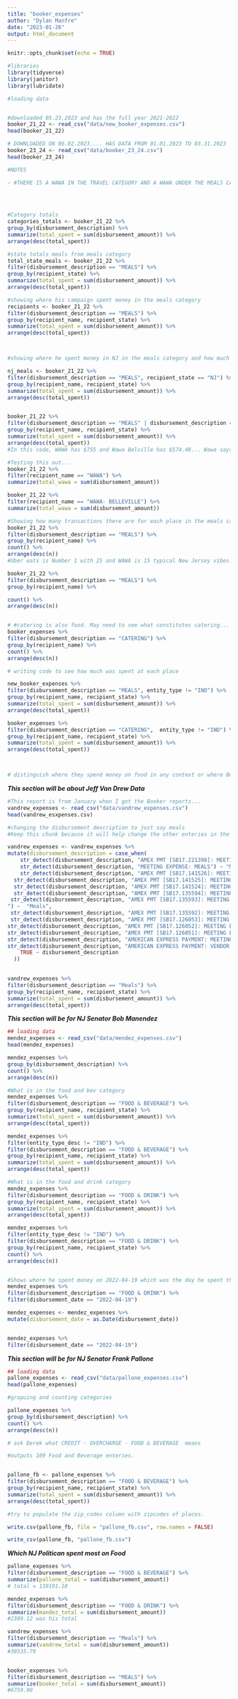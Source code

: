 ```yaml
---
title: "booker_expenses"
author: "Dylan Manfre"
date: "2023-01-26"
output: html_document
---
```


```r
knitr::opts_chunk$set(echo = TRUE)
```

```r
#libraries
library(tidyverse)
library(janitor)
library(lubridate)

```

```r
#loading data


#downloaded 05.23.2023 and has the full year 2021-2022
booker_21_22 <- read_csv("data/new_booker_expenses.csv")
head(booker_21_22)

# DOWNLOADED ON 06.02.2023.... HAS DATA FROM 01.01.2023 TO 03.31.2023
booker_23_24 <- read_csv("data/booker_23_24.csv")
head(booker_23_24)

```

```r
#NOTES

- #THERE IS A WAWA IN THE TRAVEL CATEGORY AND A WAWA UNDER THE MEALS CATEGORY.... NEED TO COMBINE THOSE TWO TO GET A TOTAL FOR WAWA.

  
  
```


```r

#Category totals
categories_totals <- booker_21_22 %>% 
group_by(disbursement_description) %>% 
summarize(total_spent = sum(disbursement_amount)) %>% 
arrange(desc(total_spent))

#state totals meals from meals category
total_state_meals <- booker_21_22 %>%
filter(disbursement_description == "MEALS") %>% 
group_by(recipient_state) %>% 
summarize(total_spent = sum(disbursement_amount)) %>% 
arrange(desc(total_spent))

#showing where his campaign spent money in the meals category
recipients <- booker_21_22 %>%
filter(disbursement_description == "MEALS") %>%
group_by(recipient_name, recipient_state) %>%
summarize(total_spent = sum(disbursement_amount)) %>% 
arrange(desc(total_spent))



#showing where he spent money in NJ in the meals category and how much was spent there

nj_meals <- booker_21_22 %>%
filter(disbursement_description == "MEALS", recipient_state == "NJ") %>%
group_by(recipient_name, recipient_state) %>%
summarize(total_spent = sum(disbursement_amount)) %>% 
arrange(desc(total_spent))


booker_21_22 %>%
filter(disbursement_description == "MEALS" | disbursement_description == "TRAVEL", recipient_state == "NJ") %>%
group_by(recipient_name, recipient_state) %>%
summarize(total_spent = sum(disbursement_amount)) %>% 
arrange(desc(total_spent))
#In this code, WAWA has $755 and Wawa Belville has $574.48... Wawa says 755 because it's combining the Wawa in meals category and travel category.

#Testing this out...
booker_21_22 %>% 
filter(recipient_name == "WAWA") %>%
summarize(total_wawa = sum(disbursement_amount))

booker_21_22 %>% 
filter(recipient_name == "WAWA- BELLEVILLE") %>%
summarize(total_wawa = sum(disbursement_amount))

```











```r
#Showing how many transactions there are for each place in the meals category 
booker_21_22 %>% 
filter(disbursement_description == "MEALS") %>%
group_by(recipient_name) %>% 
count() %>% 
arrange(desc(n))
#Uber eats is Number 1 with 25 and WAWA is 15 typical New Jersey vibes.

booker_21_22 %>% 
filter(disbursement_description == "MEALS") %>% 
group_by(recipient_name) %>%

count() %>% 
arrange(desc(n))


# #catering is also food. May need to see what constitutes catering... is this catering for campaign events.
booker_expenses %>% 
filter(disbursement_description == "CATERING") %>% 
group_by(recipient_name) %>% 
count() %>% 
arrange(desc(n))
```

```r
# writing code to see how much was spent at each place

new_booker_expenses %>% 
filter(disbursement_description == "MEALS", entity_type != "IND") %>% 
group_by(recipient_name, recipient_state) %>%
summarize(total_spent = sum(disbursement_amount)) %>% 
arrange(desc(total_spent))

booker_expenses %>% 
filter(disbursement_description == "CATERING",  entity_type != "IND") %>% 
group_by(recipient_name, recipient_state) %>%
summarize(total_spent = sum(disbursement_amount)) %>% 
arrange(desc(total_spent))



# distinguish where they spend money on food in any context or where Booker likes to eat at in genearl. 
```









***This section will be about Jeff Van Drew Data***


```r
#This report is from January when I got the Booker reports...
vandrew_expenses <- read_csv("data/vandrew_expenses.csv")
head(vandrew_esxpenses.csv)
```


```r
#changing the disbursement description to just say meals
#Keep this chunk because it will help change the other enteries in the new filings.

vandrew_expenses <- vandrew_expenses %>% 
mutate(disbursement_description = case_when(
    str_detect(disbursement_description, "AMEX PMT [SB17.221398]: MEETING EXPENSE: MEALS") ~ "Meals",
    str_detect(disbursement_description, "MEETING EXPENSE: MEALS") ~ "Meals",
    str_detect(disbursement_description, "AMEX PMT [SB17.141526]: MEETING EXPENSE: MEALS") ~  "Meals",
  str_detect(disbursement_description, "AMEX PMT [SB17.141525]: MEETING EXPENSE: MEALS") ~  "Meals",
  str_detect(disbursement_description, "AMEX PMT [SB17.141524]: MEETING EXPENSE: MEALS") ~  "Meals",
  str_detect(disbursement_description, "AMEX PMT [SB17.135594]: MEETING EXPENSE: MEALS") ~  "Meals", 
 str_detect(disbursement_description, "AMEX PMT [SB17.135593]: MEETING EXPENSE: MEALS
") ~  "Meals", 
 str_detect(disbursement_description, "AMEX PMT [SB17.135592]: MEETING EXPENSE: MEALS") ~  "Meals",
 str_detect(disbursement_description, "AMEX PMT [SB17.126053]: MEETING EXPENSE: MEALS") ~  "Meals",
str_detect(disbursement_description, "AMEX PMT [SB17.126052]: MEETING EXPENSE: MEALS") ~  "Meals",
str_detect(disbursement_description, "AMEX PMT [SB17.126051]: MEETING EXPENSE: MEALS") ~  "Meals",
str_detect(disbursement_description, "AMERICAN EXPRESS PAYMENT: MEETING EXPENSE: MEALS") ~  "Meals",
str_detect(disbursement_description, "AMERICAN EXPRESS PAYMENT: VENDOR CREDIT: MEETING EXPENSE: MEALS") ~  "Meals",
    TRUE ~ disbursement_description
  ))
  
```


```r
vandrew_expenses %>% 
filter(disbursement_description == "Meals") %>% 
group_by(recipient_name, recipient_state) %>%
summarize(total_spent = sum(disbursement_amount)) %>% 
arrange(desc(total_spent))
```


***This section will be for NJ Senator Bob Manendez***

```r
## loading data
mendez_expenses <- read_csv("data/mendez_expenses.csv")
head(mendez_expenses)
``` 

```r
mendez_expenses %>% 
group_by(disbursement_description) %>% 
count() %>% 
arrange(desc(n))
```


```r
#What is in the food and bev category
mendez_expenses %>% 
filter(disbursement_description == "FOOD & BEVERAGE") %>% 
group_by(recipient_name, recipient_state) %>%
summarize(total_spent = sum(disbursement_amount)) %>% 
arrange(desc(total_spent))

mendez_expenses %>% 
filter(entity_type_desc != "IND") %>% 
filter(disbursement_description == "FOOD & BEVERAGE") %>%
group_by(recipient_name, recipient_state) %>% 
summarize(total_spent = sum(disbursement_amount)) %>%
arrange(desc(total_spent))
```


```r
#What is in the food and drink category
mendez_expenses %>% 
filter(disbursement_description == "FOOD & DRINK") %>% 
group_by(recipient_name, recipient_state) %>%
summarize(total_spent = sum(disbursement_amount)) %>% 
arrange(desc(total_spent))

mendez_expenses %>% 
filter(entity_type_desc != "IND") %>% 
filter(disbursement_description == "FOOD & DRINK") %>%
group_by(recipient_name, recipient_state) %>% 
count() %>% 
arrange(desc(n))


#Shows where he spent money on 2022-04-19 which was the day he spent the most and all the places were in Washington DC. 
mendez_expenses %>% 
filter(disbursement_description == "FOOD & DRINK") %>%
filter(disbursement_date == "2022-04-19")

mendez_expenses <- mendez_expenses %>% 
mutate(disbursement_date = as.Date(disbursement_date))


mendez_expenses %>% 
filter(disbursement_date == "2022-04-19")

```
***This section will be for NJ Senator Frank Pallone***

```r
## loading data
pallone_expenses <- read_csv("data/pallone_expenses.csv")
head(pallone_expenses)
```

```r
#gropuing and counting categories

pallone_expenses %>% 
group_by(disbursement_description) %>% 
count() %>% 
arrange(desc(n))

# ask Derek what CREDIT - OVERCHARGE - FOOD & BEVERAGE	means

#outputs 109 Food and Beverage enteries.


pallone_fb <- pallone_expenses %>% 
filter(disbursement_description == "FOOD & BEVERAGE") %>% 
group_by(recipient_name, recipient_state) %>%
summarize(total_spent = sum(disbursement_amount)) %>% 
arrange(desc(total_spent))

#try to populate the zip_codes column with zipcodes of places.

write.csv(pallone_fb, file = "pallone_fb.csv", row.names = FALSE)

write_csv(pallone_fb, "pallone_fb.csv")


```

***Which NJ Politican spent most on Food***

```r

pallone_expenses %>%
filter(disbursement_description == "FOOD & BEVERAGE") %>% 
summarize(pallone_total = sum(disbursement_amount))
# total = 139191.10	

mendez_expenses %>%
filter(disbursement_description == "FOOD & DRINK") %>% 
summarize(mandez_total = sum(disbursement_amount))
#2389.12 was his total

vandrew_expenses %>%
filter(disbursement_description == "Meals") %>% 
summarize(vandrew_total = sum(disbursement_amount))
#30535.79


booker_expenses %>%
filter(disbursement_description == "MEALS") %>% 
summarize(booker_total = sum(disbursement_amount))
#6759.90

```

```r




```

